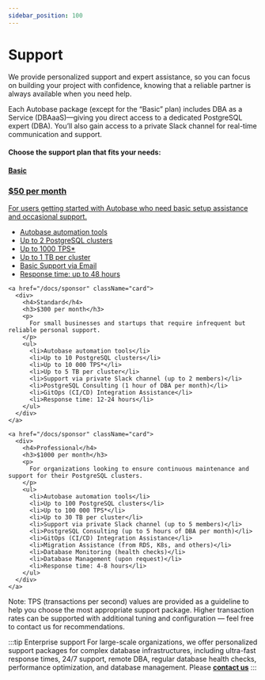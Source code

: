 ```yaml
---
sidebar_position: 100
---
```


# Support

We provide personalized support and expert assistance, so you can focus on building your project with confidence, knowing that a reliable partner is always available when you need help.

Each Autobase package (except for the “Basic” plan) includes DBA as a Service (DBAaaS)—giving you direct access to a dedicated PostgreSQL expert (DBA).
You’ll also gain access to a private Slack channel for real-time communication and support.

#### Choose the support plan that fits your needs:


<div className="support-page"> 
  <div className="card-container">
    <a href="/docs/sponsor" className="card">
      <div>
        <h4>Basic</h4>
        <h3>$50 per month</h3>
        <p>
          For users getting started with Autobase who need basic setup assistance and occasional support.
        </p>
        <ul>
          <li>Autobase automation tools</li>
          <li>Up to 2 PostgreSQL clusters</li>
          <li>Up to 1000 TPS*</li>
          <li>Up to 1 TB per cluster</li>
          <li>Basic Support via Email</li>
          <li>Response time: up to 48 hours</li>
        </ul>
      </div>
    </a>

    <a href="/docs/sponsor" className="card">
      <div>
        <h4>Standard</h4>
        <h3>$300 per month</h3>
        <p>
          For small businesses and startups that require infrequent but reliable personal support.
        </p>
        <ul>
          <li>Autobase automation tools</li>
          <li>Up to 10 PostgreSQL clusters</li>
          <li>Up to 10 000 TPS*</li>
          <li>Up to 5 TB per cluster</li>
          <li>Support via private Slack channel (up to 2 members)</li>
          <li>PostgreSQL Consulting (1 hour of DBA per month)</li>
          <li>GitOps (CI/CD) Integration Assistance</li>
          <li>Response time: 12-24 hours</li>
        </ul>
      </div>
    </a>

    <a href="/docs/sponsor" className="card">
      <div>
        <h4>Professional</h4>
        <h3>$1000 per month</h3>
        <p>
          For organizations looking to ensure continuous maintenance and support for their PostgreSQL clusters.
        </p>
        <ul>
          <li>Autobase automation tools</li>
          <li>Up to 100 PostgreSQL clusters</li>
          <li>Up to 100 000 TPS*</li>
          <li>Up to 30 TB per cluster</li>
          <li>Support via private Slack channel (up to 5 members)</li>
          <li>PostgreSQL Consulting (up to 5 hours of DBA per month)</li>
          <li>GitOps (CI/CD) Integration Assistance</li>
          <li>Migration Assistance (from RDS, K8s, and others)</li>
          <li>Database Monitoring (health checks)</li>
          <li>Database Management (upon request)</li>
          <li>Response time: 4-8 hours</li>
        </ul>
      </div>
    </a>
  </div>
</div>

Note: TPS (transactions per second) values are provided as a guideline to help you choose the most appropriate support package. Higher transaction rates can be supported with additional tuning and configuration — feel free to contact us for recommendations.

:::tip Enterprise support
For large-scale organizations, we offer personalized support packages for complex database infrastructures, 
including ultra-fast response times, 24/7 support, remote DBA, regular database health checks, performance optimization, and database management. 
Please <a href="mailto:info@autobase.tech"><strong>contact us</strong></a>
:::
